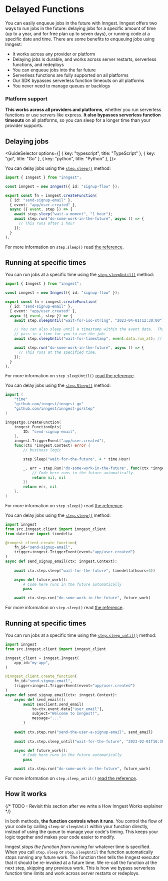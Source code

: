 
# Delayed Functions

You can easily enqueue jobs in the future with Inngest. Inngest offers two ways to run jobs in the future: delaying jobs for a specific amount of time (up to a year, and for free plan up to seven days), or running code at a specific date and time. There are some benefits to enqueuing jobs using Inngest:

- It works across any provider or platform
- Delaying jobs is durable, and works across server restarts, serverless functions, and redeploys
- You can enqueue jobs into the far future
- Serverless functions are fully supported on all platforms
- Our SDK bypasses serverless function timeouts on all platforms
- You never need to manage queues or backlogs

### Platform support

**This works across all providers and platforms**, whether you run serverless functions or use servers like express.  **It also bypasses serverless function timeouts** on all platforms, so you can sleep for a longer time than your provider supports.

## Delaying jobs

<GuideSelector
  options={[
    { key: "typescript", title: "TypeScript" },
    { key: "go", title: "Go" },
    { key: "python", title: "Python" },
  ]}>


<GuideSection show="typescript">

You can delay jobs using the [`step.sleep()`](/docs/reference/functions/step-sleep) method:

```ts
import { Inngest } from "inngest";

const inngest = new Inngest({ id: "signup-flow" });

export const fn = inngest.createFunction(
  { id: "send-signup-email" },
  { event: "app/user.created" },
  async ({ event, step }) => {
    await step.sleep("wait-a-moment", "1 hour");
    await step.run("do-some-work-in-the-future", async () => {
      // This runs after 1 hour
    });
  }
);
```


For more information on `step.sleep()` read [the reference](/docs/reference/functions/step-sleep).


## Running at specific times

You can run jobs at a specific time using the [`step.sleepUntil()`](/docs/reference/functions/step-sleep-until) method:


```ts
import { Inngest } from "inngest";

const inngest = new Inngest({ id: "signup-flow" });

export const fn = inngest.createFunction(
  { id: "send-signup-email" },
  { event: "app/user.created" },
  async ({ event, step }) => {
    await step.sleepUntil("wait-for-iso-string", "2023-04-01T12:30:00");

    // You can also sleep until a timestamp within the event data.  This lets you
    // pass in a time for you to run the job:
    await step.sleepUntil("wait-for-timestamp", event.data.run_at); // Assuming event.data.run_at is a timestamp.

    await step.run("do-some-work-in-the-future", async () => {
      // This runs at the specified time.
    });
  }
);
```



For more information on `step.sleepUntil()` [read the reference](/docs/reference/functions/step-sleep-until).


</GuideSection>
<GuideSection show="go">

You can delay jobs using the [`step.Sleep()`](https://pkg.go.dev/github.com/inngest/inngestgo@v0.7.4/step#Sleep) method:

```go
import (
    "time"
    "github.com/inngest/inngest-go"
    "github.com/inngest/inngest-go/step"
)

inngestgo.CreateFunction(
    inngest.FunctionOpts{
        ID: "send-signup-email",
    },
    inngest.TriggerEvent("app/user.created"),
    func(ctx *inngest.Context) error {
        // business logic

        step.Sleep("wait-for-the-future", 4 * time.Hour)

        _, err = step.Run("do-some-work-in-the-future", func(ctx *inngest.StepContext) (any, error) {
            // Code here runs in the future automatically.
            return nil, nil
        })
        return err, nil
    },
)
```


For more information on `step.sleep()` read [the reference](https://pkg.go.dev/github.com/inngest/inngestgo@v0.7.4/step#Sleep).



</GuideSection>
<GuideSection show="python">

You can delay jobs using the [`step.sleep()`](http://localhost:3001/docs/reference/python/steps/sleep) method:

```python
import inngest
from src.inngest.client import inngest_client
from datetime import timedelta

@inngest_client.create_function(
    fn_id="send-signup-email", 
    trigger=inngest.TriggerEvent(event="app/user.created")
)
async def send_signup_email(ctx: inngest.Context):
    
    await ctx.step.sleep("wait-for-the-future", timedelta(hours=4))

    async def future_work():
        # Code here runs in the future automatically
        pass

    await ctx.step.run("do-some-work-in-the-future", future_work)
```


For more information on `step.sleep()` read [the reference](/docs/reference/functions/step-sleep).


## Running at specific times

You can run jobs at a specific time using the [`step.sleep_until()`](/docs/reference/python/steps/sleep-until) method:


```python
import inngest
from src.inngest.client import inngest_client

inngest_client = inngest.Inngest(
    app_id="my-app",
)

@inngest_client.create_function(
    fn_id="send-signup-email", 
    trigger=inngest.TriggerEvent(event="app/user.created")
)
async def send_signup_email(ctx: inngest.Context):
    async def send_email():
        await sesclient.send_email(
            to=ctx.event.data["user_email"],
            subject="Welcome to Inngest!",
            message="..."
        )
    
    await ctx.step.run("send-the-user-a-signup-email", send_email)
    
    await ctx.step.sleep_until("wait-for-the-future", "2023-02-01T16:30:00")

    async def future_work():
        # Code here runs in the future automatically
        pass

    await ctx.step.run("do-some-work-in-the-future", future_work)
```



For more information on `step.sleep_until()` [read the reference](/docs/reference/python/steps/sleep-until).


</GuideSection>

</GuideSelector>

## How it works

{/* TODO - Revisit this section after we write a How Inngest Works explainer */}

In both methods, **the function controls when it runs**.  You control the flow of your code by calling `sleep` or `sleepUntil` within your function directly,
instead of using the queue to manage your code's timing.  This keeps your logic together and makes your code easier to modify.

Inngest *stops the function from running* for whatever time is specified.  When you call `step.sleep` or `step.sleepUntil` the function automatically stops running any future work. The function then tells the Inngest executor that it should be re-invoked at a future time.  We re-call the function at the next step, skipping any previous work.  This is how we bypass serverless function time limits and work across server restarts or redeploys.
